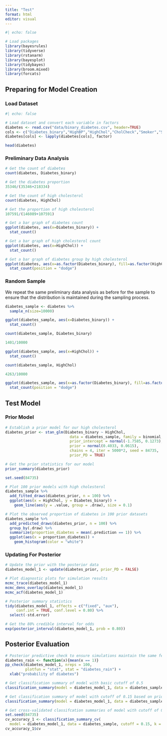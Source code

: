 ```yaml
---
title: "Test"
format: html
editor: visual
---
```


```r
#| echo: false

# Load packages
library(bayesrules)
library(tidyverse)
library(rstanarm)
library(bayesplot)
library(tidybayes)
library(broom.mixed)
library(forcats)
```

## Preparing for Model Creation

### Load Dataset

```r
#| echo: false

# Load dataset and convert each variable in factors
diabetes <- read.csv("data/binary_diabetes.csv", header=TRUE)
cols <- c("Diabetes_binary","HighBP","HighChol","CholCheck","Smoker","Stroke","HeartDiseaseorAttack","PhysActivity","Fruits","Veggies","HvyAlcoholConsump","AnyHealthcare","NoDocbcCost","DiffWalk","Sex")
diabetes[cols] <- lapply(diabetes[cols], factor)
```

```r
head(diabetes)
```

### Preliminary Data Analysis

```r
# Get the count of diabetes
count(diabetes, Diabetes_binary)
```

```r
# Get the diabetes proportion
35346/(35346+218334)
```

```r
# Get the count of high cholesterol
count(diabetes, HighChol)
```

```r
# Get the proportion of high cholesterol
107591/(146089+107591)
```

```r
# Get a bar graph of diabetes count
ggplot(diabetes, aes(x=Diabetes_binary)) +
  stat_count()
```

```r
# Get a bar graph of high cholesterol count
ggplot(diabetes, aes(x=HighChol)) +
  stat_count()
```

```r
# Get a bar graph of diabetes group by high cholesterol
ggplot(diabetes, aes(x=as.factor(Diabetes_binary), fill=as.factor(HighChol))) +
  stat_count(position = "dodge")
```

### Random Sample

We repeat the same preliminary data analysis as before for the sample to ensure that the distribution is maintained during the sampling process.

```r
diabetes_sample <- diabetes %>%
  sample_n(size=10000)
```

```r
ggplot(diabetes_sample, aes(x=Diabetes_binary)) +
  stat_count()
```

```r
count(diabetes_sample, Diabetes_binary)
```

```r
1401/10000
```

```r
ggplot(diabetes_sample, aes(x=HighChol)) +
  stat_count()
```

```r
count(diabetes_sample, HighChol)
```

```r
4263/10000
```

```r
ggplot(diabetes_sample, aes(x=as.factor(Diabetes_binary), fill=as.factor(HighChol))) +
  stat_count(position = "dodge")
```

## Test Model

### Prior Model

```r
# Establish a prior model for our high cholesterol
diabetes_prior <- stan_glm(Diabetes_binary ~ HighChol,
                             data = diabetes_sample, family = binomial,
                             prior_intercept = normal(-1.7585, 0.1273),
                             prior = normal(0.4033, 0.0615),
                             chains = 4, iter = 5000*2, seed = 84735,
                             prior_PD = TRUE)
```

```r
# Get the prior statistics for our model
prior_summary(diabetes_prior)
```

```r
set.seed(84735)

# Plot 100 prior models with high cholesterol
diabetes_sample %>% 
  add_fitted_draws(diabetes_prior, n = 100) %>% 
  ggplot(aes(x = HighChol, y = Diabetes_binary)) +
    geom_line(aes(y = .value, group = .draw), size = 0.1)

# Plot the observed proportion of diabetes in 100 prior datasets
diabetes_sample %>% 
  add_predicted_draws(diabetes_prior, n = 100) %>% 
  group_by(.draw) %>% 
  summarize(proportion_diabetes = mean(.prediction == 1)) %>% 
  ggplot(aes(x = proportion_diabetes)) +
    geom_histogram(color = "white")
```

### Updating For Posterior

```r
# Update the prior with the posterior data
diabetes_model_1 <- update(diabetes_prior, prior_PD = FALSE)
```

```r
# Plot diagnostic plots for simulation results 
mcmc_trace(diabetes_model_1)
mcmc_dens_overlay(diabetes_model_1)
mcmc_acf(diabetes_model_1)
```

```r
# Posterior summary statistics
tidy(diabetes_model_1, effects = c("fixed", "aux"),
     conf.int = TRUE, conf.level = 0.80) %>% 
  select(-std.error)
```

```r
# Get the 80% credible interval for odds
exp(posterior_interval(diabetes_model_1, prob = 0.80))
```

## Posterior Evaluation

```r
# Posterior predictive check to ensure simulations maintain the same features as the original data
diabetes_rain <- function(x){mean(x == 1)}
pp_check(diabetes_model_1, nreps = 100,
         plotfun = "stat", stat = "diabetes_rain") + 
  xlab("probability of diabetes")
```

```r
# Get classification summary of model with basic cutoff of 0.5
classification_summary(model = diabetes_model_1, data = diabetes_sample, cutoff = 0.5)
```

```r
# Get classification summary of model with cutoff of 0.15 based on prior knowledge of diabetes prevalence
classification_summary(model = diabetes_model_1, data = diabetes_sample, cutoff = 0.15)
```

```r
# Get cross-validated classifcation summaries of model with cutoff of 0.15
set.seed(84735)
cv_accuracy_1 <- classification_summary_cv(
  model = diabetes_model_1, data = diabetes_sample, cutoff = 0.15, k = 10)
cv_accuracy_1$cv
```
